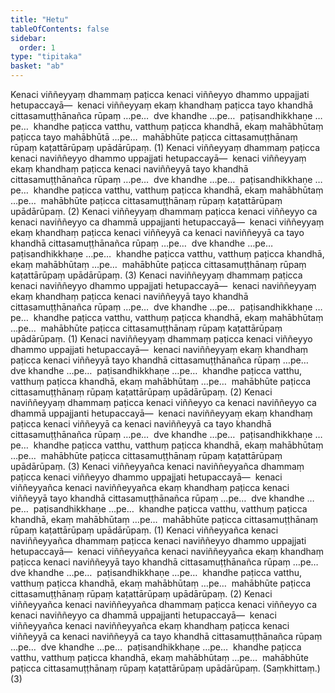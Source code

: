 ```yaml
---
title: "Hetu"
tableOfContents: false
sidebar:
  order: 1
type: "tipitaka"
basket: "ab"
---
```



<DynamicBreadcrumb />

<Division number="176">

<Paragraph number="950">
Kenaci viññeyyaṃ dhammaṃ paṭicca kenaci viññeyyo dhammo uppajjati hetupaccayā—  kenaci viññeyyaṃ ekaṃ khandhaṃ paṭicca tayo khandhā cittasamuṭṭhānañca rūpaṃ …pe…  dve khandhe …pe…  paṭisandhikkhaṇe …pe…  khandhe paṭicca vatthu, vatthuṃ paṭicca khandhā, ekaṃ mahābhūtaṃ paṭicca tayo mahābhūtā …pe…  mahābhūte paṭicca cittasamuṭṭhānaṃ rūpaṃ kaṭattārūpaṃ upādārūpaṃ. (1)
</Paragraph>

<Paragraph number="951">
Kenaci viññeyyaṃ dhammaṃ paṭicca kenaci naviññeyyo dhammo uppajjati hetupaccayā—  kenaci viññeyyaṃ ekaṃ khandhaṃ paṭicca kenaci naviññeyyā tayo khandhā cittasamuṭṭhānañca rūpaṃ …pe…  dve khandhe …pe…  paṭisandhikkhaṇe …pe…  khandhe paṭicca vatthu, vatthuṃ paṭicca khandhā, ekaṃ mahābhūtaṃ …pe…  mahābhūte paṭicca cittasamuṭṭhānaṃ rūpaṃ kaṭattārūpaṃ upādārūpaṃ. (2)
</Paragraph>

<Paragraph number="952">
Kenaci viññeyyaṃ dhammaṃ paṭicca kenaci viññeyyo ca kenaci naviññeyyo ca dhammā uppajjanti hetupaccayā—  kenaci viññeyyaṃ ekaṃ khandhaṃ paṭicca kenaci viññeyyā ca kenaci naviññeyyā ca tayo khandhā cittasamuṭṭhānañca rūpaṃ …pe…  dve khandhe …pe…  paṭisandhikkhaṇe …pe…  khandhe paṭicca vatthu, vatthuṃ paṭicca khandhā, ekaṃ mahābhūtaṃ …pe…  mahābhūte paṭicca cittasamuṭṭhānaṃ rūpaṃ kaṭattārūpaṃ upādārūpaṃ. (3)
</Paragraph>

</Division>
<Division number="177">

<Paragraph number="953">
Kenaci naviññeyyaṃ dhammaṃ paṭicca kenaci naviññeyyo dhammo uppajjati hetupaccayā—  kenaci naviññeyyaṃ ekaṃ khandhaṃ paṭicca kenaci naviññeyyā tayo khandhā cittasamuṭṭhānañca rūpaṃ …pe…  dve khandhe …pe…  paṭisandhikkhaṇe …pe…  khandhe paṭicca vatthu, vatthuṃ paṭicca khandhā, ekaṃ mahābhūtaṃ …pe…  mahābhūte paṭicca cittasamuṭṭhānaṃ rūpaṃ kaṭattārūpaṃ upādārūpaṃ. (1)
</Paragraph>

<Paragraph number="954">
Kenaci naviññeyyaṃ dhammaṃ paṭicca kenaci viññeyyo dhammo uppajjati hetupaccayā—  kenaci naviññeyyaṃ ekaṃ khandhaṃ paṭicca kenaci viññeyyā tayo khandhā cittasamuṭṭhānañca rūpaṃ …pe…  dve khandhe …pe…  paṭisandhikkhaṇe …pe…  khandhe paṭicca vatthu, vatthuṃ paṭicca khandhā, ekaṃ mahābhūtaṃ …pe…  mahābhūte paṭicca cittasamuṭṭhānaṃ rūpaṃ kaṭattārūpaṃ upādārūpaṃ. (2)
</Paragraph>

<Paragraph number="955">
Kenaci naviññeyyaṃ dhammaṃ paṭicca kenaci viññeyyo ca kenaci naviññeyyo ca dhammā uppajjanti hetupaccayā—  kenaci naviññeyyaṃ ekaṃ khandhaṃ paṭicca kenaci viññeyyā ca kenaci naviññeyyā ca tayo khandhā cittasamuṭṭhānañca rūpaṃ …pe…  dve khandhe …pe…  paṭisandhikkhaṇe …pe…  khandhe paṭicca vatthu, vatthuṃ paṭicca khandhā, ekaṃ mahābhūtaṃ …pe…  mahābhūte paṭicca cittasamuṭṭhānaṃ rūpaṃ kaṭattārūpaṃ upādārūpaṃ. (3)
</Paragraph>

</Division>
<Division number="178">

<Paragraph number="956">
Kenaci viññeyyañca kenaci naviññeyyañca dhammaṃ paṭicca kenaci viññeyyo dhammo uppajjati hetupaccayā—  kenaci viññeyyañca kenaci naviññeyyañca ekaṃ khandhaṃ paṭicca kenaci viññeyyā tayo khandhā cittasamuṭṭhānañca rūpaṃ …pe…  dve khandhe …pe…  paṭisandhikkhaṇe …pe…  khandhe paṭicca vatthu, vatthuṃ paṭicca khandhā, ekaṃ mahābhūtaṃ …pe…  mahābhūte paṭicca cittasamuṭṭhānaṃ rūpaṃ kaṭattārūpaṃ upādārūpaṃ. (1)
</Paragraph>

<Paragraph number="957">
Kenaci viññeyyañca kenaci naviññeyyañca dhammaṃ paṭicca kenaci naviññeyyo dhammo uppajjati hetupaccayā—  kenaci viññeyyañca kenaci naviññeyyañca ekaṃ khandhaṃ paṭicca kenaci naviññeyyā tayo khandhā cittasamuṭṭhānañca rūpaṃ …pe…  dve khandhe …pe…  paṭisandhikkhaṇe …pe…  khandhe paṭicca vatthu, vatthuṃ paṭicca khandhā, ekaṃ mahābhūtaṃ …pe…  mahābhūte paṭicca cittasamuṭṭhānaṃ rūpaṃ kaṭattārūpaṃ upādārūpaṃ. (2)
</Paragraph>

<Paragraph number="958">
Kenaci viññeyyañca kenaci naviññeyyañca dhammaṃ paṭicca kenaci viññeyyo ca kenaci naviññeyyo ca dhammā uppajjanti hetupaccayā—  kenaci viññeyyañca kenaci naviññeyyañca ekaṃ khandhaṃ paṭicca kenaci viññeyyā ca kenaci naviññeyyā ca tayo khandhā cittasamuṭṭhānañca rūpaṃ …pe…  dve khandhe …pe…  paṭisandhikkhaṇe …pe…  khandhe paṭicca vatthu, vatthuṃ paṭicca khandhā, ekaṃ mahābhūtaṃ …pe…  mahābhūte paṭicca cittasamuṭṭhānaṃ rūpaṃ kaṭattārūpaṃ upādārūpaṃ. (Saṃkhittaṃ.) (3)
</Paragraph>
</Division>